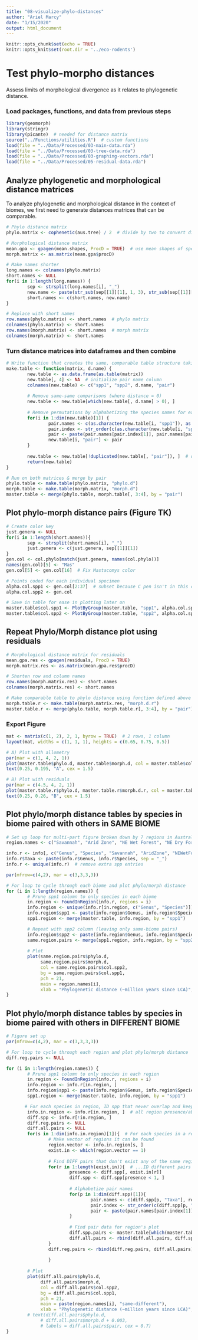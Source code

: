 ```yaml
---
title: "08-visualize-phylo-distances"
author: "Ariel Marcy"
date: "1/15/2020"
output: html_document
---
```


```r
knitr::opts_chunk$set(echo = TRUE)
knitr::opts_knit$set(root.dir = '../eco-rodents')
```

# Test phylo-morpho distances
Assess limits of morphological divergence as it relates to phylogenetic distance.

### Load packages, functions, and data from previous steps
```r
library(geomorph)
library(stringr)
library(picante)  # needed for distance matrix
source("../Functions/utilities.R")  # custom functions
load(file = "../Data/Processed/03-main-data.rda")
load(file = "../Data/Processed/03-tree-data.rda")
load(file = "../Data/Processed/03-graphing-vectors.rda")
load(file = "../Data/Processed/05-residual-data.rda")
```

## Analyze phylogenetic and morphological distance matrices
To analyze phylogenetic and morphological distance in the context of biomes, we first need to generate distances matrices that can be comparable.
```r
# Phylo distance matrix
phylo.matrix <- cophenetic(aus.tree) / 2  # divide by two to convert distance to millions of years since Last Common Ancestor

# Morphological distance matrix
mean.gpa <- gpagen(mean.shapes, ProcD = TRUE)  # use mean shapes of species
morph.matrix <- as.matrix(mean.gpa$procD)

# Make names shorter
long.names <- colnames(phylo.matrix)
short.names <- NULL 
for(i in 1:length(long.names)) {
        sep <- strsplit(long.names[i], "_")
        new.name <- paste(str_sub(sep[[1]][1], 1, 3), str_sub(sep[[1]][2], 1, 3), sep = "_")
        short.names <- c(short.names, new.name)
}

# Replace with short names
row.names(phylo.matrix) <- short.names  # phylo matrix
colnames(phylo.matrix) <- short.names
row.names(morph.matrix) <- short.names  # morph matrix
colnames(morph.matrix) <- short.names
```

### Turn distance matrices into dataframes and then combine
```r
# Write function that creates the same, comparable table structure taking in the distance matrices from above, and the name for the distance in the matrix.
make.table <- function(matrix, d.name) {
        new.table <- as.data.frame(as.table(matrix))
        new.table[, 4] <- NA  # initialize pair name column
        colnames(new.table) <- c("spp1", "spp2", d.name, "pair")
        
        # Remove same-same comparisons (where distance = 0)
        new.table <- new.table[which(new.table[, d.name] > 0), ]
        
        # Remove permutations by alphabetizing the species names for each pair
        for(i in 1:dim(new.table)[1]) {
                pair.names <- c(as.character(new.table[i, "spp1"]), as.character(new.table[i, "spp2"]))
                pair.index <- str_order(c(as.character(new.table[i, "spp1"]), as.character(new.table[i, "spp2"])))
                pair <- paste(pair.names[pair.index[1]], pair.names[pair.index[2]], sep = "-")  # pair names in alpha order
                new.table[i, "pair"] <- pair
        }
        
        new.table <- new.table[!duplicated(new.table[, "pair"]), ]  # only unique pair combinations
        return(new.table)
}

# Run on both matrices & merge by pair
phylo.table <- make.table(phylo.matrix, "phylo.d")
morph.table <- make.table(morph.matrix, "morph.d")
master.table <- merge(phylo.table, morph.table[, 3:4], by = "pair")
```

## Plot phylo-morph distance pairs (Figure TK)
```r
# Create color key
just.genera <- NULL
for(i in 1:length(short.names)){
        sep <- strsplit(short.names[i], "_")
        just.genera <- c(just.genera, sep[[1]][1])
}
gen.col <- col.phylo[match(just.genera, names(col.phylo))]
names(gen.col)[5] <- "Mas"
gen.col[5] <- gen.col[16]  # Fix Mastacomys color

# Points coded for each individual specimen
alpha.col.spp1 <- gen.col[2:37]  # subset because C pen isn't in this col
alpha.col.spp2 <- gen.col

# Save in table for ease in plotting later on
master.table$col.spp1 <- PlotByGroup(master.table, "spp1", alpha.col.spp1)
master.table$col.spp2 <- PlotByGroup(master.table, "spp2", alpha.col.spp2)
```

## Repeat Phylo/Morph distance plot using residuals
```r
# Morphological distance matrix for residuals
mean.gpa.res <- gpagen(residuals, ProcD = TRUE)
morph.matrix.res <- as.matrix(mean.gpa.res$procD)

# Shorten row and column names
row.names(morph.matrix.res) <- short.names
colnames(morph.matrix.res) <- short.names

# Make comparable table to phylo distance using function defined above
morph.table.r <- make.table(morph.matrix.res, "morph.d.r")
master.table.r <- merge(phylo.table, morph.table.r[, 3:4], by = "pair")
```


### Export Figure
```r
mat <- matrix(c(1, 2), 2, 1, byrow = TRUE)  # 2 rows, 1 column
layout(mat, widths = c(1, 1, 1), heights = c(0.65, 0.75, 0.5))  

# A) Plot with allometry
par(mar = c(1, 4, 2, 1))
plot(master.table$phylo.d, master.table$morph.d, col = master.table$col.spp1, bg = master.table$col.spp2, pch = 21, ylab = "Morph dist.")
text(0.25, 0.195, "A", cex = 1.5)

# B) Plot with residuals
par(mar = c(4.5, 4, 2, 1))
plot(master.table.r$phylo.d, master.table.r$morph.d.r, col = master.table$col.spp1, bg = master.table$col.spp2, pch = 21, xlab = "Phylogenetic dist. (~million years since common ancestor)", ylab = "Morph dist. (residuals)")
text(0.25, 0.26, "B", cex = 1.5)
```

## Plot phylo/morph distance tables by species in biome paired with others in SAME BIOME
```r
# Set up loop for multi-part figure broken down by 7 regions in Australia
region.names <- c("Savannah", "Arid Zone", "NE Wet Forest", "NE Dry Forest", "Pilbara", "South West", "South East")

info.r <- info[, c("Genus", "Species", "Savannah", "AridZone", "NEWetForest", "NEDryForest", "Pilbara", "SW", "SE")]  # Prune to only relevant metadata cols
info.r$Taxa <- paste(info.r$Genus, info.r$Species, sep = "_")
info.r <- unique(info.r)  # remove extra spp entries

par(mfrow=c(4,2), mar = c(3,3,3,3))

# For loop to cycle through each biome and plot phylo/morph distance 
for (i in 1:length(region.names)) {
        # Prune spp1 column to only species in each biome
        in.region <- FoundInRegion(info.r, regions = i)
        info.region <- unique(info.r[in.region, c("Genus", "Species")])
        info.region$spp1 <- paste(info.region$Genus, info.region$Species, sep = "_")
        spp1.region <- merge(master.table, info.region, by = "spp1")

        # Repeat with spp2 column (leaving only same-biome pairs)
        info.region$spp2 <- paste(info.region$Genus, info.region$Species, sep = "_")
        same.region.pairs <- merge(spp1.region, info.region, by = "spp2")
        
        # Plot
        plot(same.region.pairs$phylo.d, 
             same.region.pairs$morph.d, 
             col = same.region.pairs$col.spp2, 
             bg = same.region.pairs$col.spp1, 
             pch = 21,
             main = region.names[i],
             xlab = "Phylogenetic distance (~million years since LCA)",  ylab = "Morphological distance")
}
```

## Plot phylo/morph distance tables by species in biome paired with others in DIFFERENT BIOME
```r
# Figure set up
par(mfrow=c(4,2), mar = c(3,3,3,3))  

# For loop to cycle through each region and plot phylo/morph distance 
diff.reg.pairs <- NULL

for (i in 1:length(region.names)) {
        # Prune spp1 column to only species in each region
        in.region <- FoundInRegion(info.r, regions = i)
        info.region <- info.r[in.region, ]
        info.region$spp1 <- paste(info.region$Genus, info.region$Species, sep = "_")
        spp1.region <- merge(master.table, info.region, by = "spp1")

       # For each species in region, ID spp that never overlap and keep only those pairs (different region pairs)
        info.in.region <- info.r[in.region, ]  # all region presence/absence
        diff.spp <- info.r[!in.region, ]
        diff.reg.pairs <- NULL
        diff.all.pairs <- NULL
        for(s in 1:dim(info.in.region)[1]){  # For each species in a region...
                # Make vector of regions it can be found
                region.vector <- info.in.region[s, ]
                exist.in <- which(region.vector == 1)
                
                # Find DIFF pairs that don't exist any of the same regions 
                for(r in 1:length(exist.in)){  # ...ID different pairs
                        presence <- diff.spp[, exist.in[r]]
                        diff.spp <- diff.spp[presence < 1, ]
                        
                        # Alphabetize pair names
                        for(p in 1:dim(diff.spp)[1]){
                                pair.names <- c(diff.spp[p, "Taxa"], region.vector[, "Taxa"])
                                pair.index <- str_order(c(diff.spp[p, "Taxa"], region.vector[, "Taxa"]))
                                pair <- paste(pair.names[pair.index[1]], pair.names[pair.index[2]], sep = "-")  # pair names in alpha order
                        }
                        
                        # Find pair data for region's plot
                        diff.spp.pairs <- master.table[which(master.table$pair == pair), ]
                        diff.all.pairs <- rbind(diff.all.pairs, diff.spp.pairs)
                }
                diff.reg.pairs <- rbind(diff.reg.pairs, diff.all.pairs)
                
                }
        
        # Plot
        plot(diff.all.pairs$phylo.d, 
             diff.all.pairs$morph.d, 
             col = diff.all.pairs$col.spp2, 
             bg = diff.all.pairs$col.spp1, 
             pch = 21,
             main = paste(region.names[i], "same-different"),
             xlab = "Phylogenetic distance (~million years since LCA)",  ylab = "Morphological distance")
        # text(diff.all.pairs$phylo.d, 
             # diff.all.pairs$morph.d + 0.003, 
             # labels = diff.all.pairs$pair, cex = 0.7)
}
```
